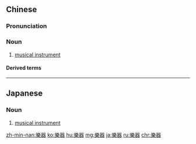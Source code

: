 {{also|乐器}}
==Chinese==
{{zh-forms|s=乐器}}

===Pronunciation===
{{zh-pron
|m=yuèqì
|c=ngok6 hei3
|h=pfs=ngo̍k-hi
|mn=ga̍k-khì
|cat=n
}}

===Noun===
{{zh-noun}}

# [[musical instrument]] {{zh-mw|件}}

====Derived terms====
{{zh-der|銅管樂器}}

{{zh-cat|Intermediate|Musical instruments}}

----

==Japanese==
{{ja-kanjitab|がく|き|k1=がっ|yomi=o}}

===Noun===
{{ja-noun|shin=楽器|がっき}}

# [[musical instrument]]

[[zh-min-nan:樂器]]
[[ko:樂器]]
[[hu:樂器]]
[[mg:樂器]]
[[ja:樂器]]
[[ru:樂器]]
[[chr:樂器]]